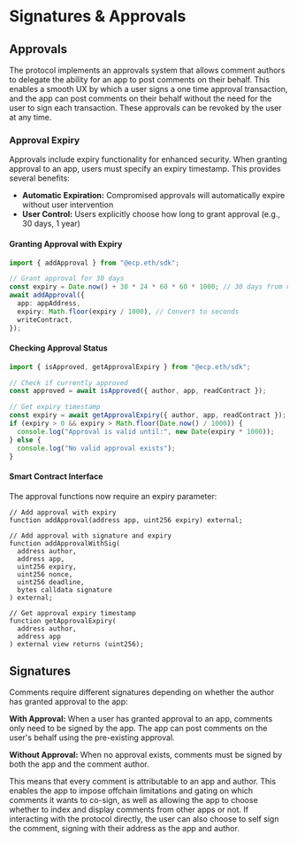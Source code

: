 # Signatures & Approvals

## Approvals

The protocol implements an approvals system that allows comment authors to delegate the ability for an app to post comments on their behalf.
This enables a smooth UX by which a user signs a one time approval transaction, and the app can post comments on their behalf without the need for the user to sign each transaction.
These approvals can be revoked by the user at any time.

### Approval Expiry

Approvals include expiry functionality for enhanced security. When granting approval to an app, users must specify an expiry timestamp. This provides several benefits:

- **Automatic Expiration:** Compromised approvals will automatically expire without user intervention
- **User Control:** Users explicitly choose how long to grant approval (e.g., 30 days, 1 year)

#### Granting Approval with Expiry

```typescript
import { addApproval } from "@ecp.eth/sdk";

// Grant approval for 30 days
const expiry = Date.now() + 30 * 24 * 60 * 60 * 1000; // 30 days from now
await addApproval({
  app: appAddress,
  expiry: Math.floor(expiry / 1000), // Convert to seconds
  writeContract,
});
```

#### Checking Approval Status

```typescript
import { isApproved, getApprovalExpiry } from "@ecp.eth/sdk";

// Check if currently approved
const approved = await isApproved({ author, app, readContract });

// Get expiry timestamp
const expiry = await getApprovalExpiry({ author, app, readContract });
if (expiry > 0 && expiry > Math.floor(Date.now() / 1000)) {
  console.log("Approval is valid until:", new Date(expiry * 1000));
} else {
  console.log("No valid approval exists");
}
```

#### Smart Contract Interface

The approval functions now require an expiry parameter:

```solidity
// Add approval with expiry
function addApproval(address app, uint256 expiry) external;

// Add approval with signature and expiry
function addApprovalWithSig(
  address author,
  address app,
  uint256 expiry,
  uint256 nonce,
  uint256 deadline,
  bytes calldata signature
) external;

// Get approval expiry timestamp
function getApprovalExpiry(
  address author,
  address app
) external view returns (uint256);
```

## Signatures

Comments require different signatures depending on whether the author has granted approval to the app:

**With Approval:** When a user has granted approval to an app, comments only need to be signed by the app. The app can post comments on the user's behalf using the pre-existing approval.

**Without Approval:** When no approval exists, comments must be signed by both the app and the comment author.

This means that every comment is attributable to an app and author. This enables the app to impose offchain limitations and gating on which comments it wants to co-sign, as well as allowing the app to choose whether to index and display comments from other apps or not.
If interacting with the protocol directly, the user can also choose to self sign the comment, signing with their address as the app and author.
